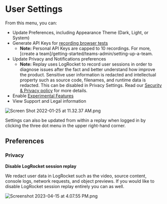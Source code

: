 
# User Settings

From this menu, you can:

- Update Preferences, including Appearance Theme (Dark, Light, or System)
- Generate API Keys for [recording browser tests](/test-suites)
    - **Note:** Personal API Keys are capped to 10 recordings. For more, [create a team]/getting-started/teams-admin/setting-up-a-team.
- Update Privacy and Notifications preferences
    - **Note:**  Replay uses LogRocket  to record user sessions in order to diagnose issues after the fact and better understand how improve the product. Sensitive user information is redacted and intellectual property such as source code, filenames, and runtime data is redacted. This can be disabled in Privacy Settings. Read our [Security & Privacy policy](https://www.replay.io/security-privacy) for more details.
- Enable [Experimental Features](/resources/get-help/experimental-features)
- View Support and Legal information

![Screen Shot 2022-01-25 at 11.32.37 AM.png](/media/resources/get-help/user-settings/Screen_Shot_2022-01-25_at_11.32.37_AM.png)

<Callout type="info" emoji="💡">
Settings can also be updated from within a replay when logged in by clicking the three dot menu in the upper right-hand corner.

</Callout>

## Preferences

### Privacy

**Disable LogRocket session replay**

We redact user data in LogRocket such as the video, source content, console logs, network requests, and object previews. If you would like to disable LogRocket session replay entirely you can as well.

![Screenshot 2023-04-15 at 4.07.55 PM.png](/media/resources/get-help/user-settings/Screenshot_2023-04-15_at_4.07.55_PM.png)